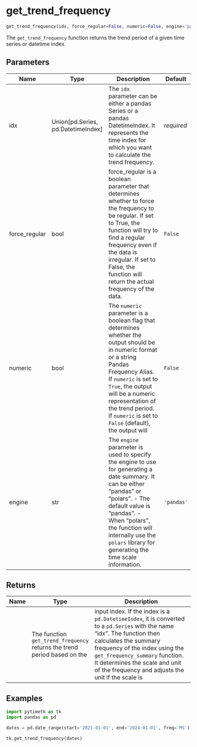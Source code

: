 # get_trend_frequency { #pytimetk.get_trend_frequency }

```python
get_trend_frequency(idx, force_regular=False, numeric=False, engine='pandas')
```

The `get_trend_frequency` function returns the trend period of a given time
series or datetime index.

## Parameters {.doc-section .doc-section-parameters}

| Name          | Type                                 | Description                                                                                                                                                                                                                                                                                            | Default    |
|---------------|--------------------------------------|--------------------------------------------------------------------------------------------------------------------------------------------------------------------------------------------------------------------------------------------------------------------------------------------------------|------------|
| idx           | Union\[pd.Series, pd.DatetimeIndex\] | The `idx` parameter can be either a pandas Series or a pandas DatetimeIndex. It represents the time index for which you want to calculate the trend frequency.                                                                                                                                         | _required_ |
| force_regular | bool                                 | force_regular is a boolean parameter that determines whether to force the frequency to be regular. If set to True, the function will try to find a regular frequency even if the data is irregular. If set to False, the function will return the actual frequency of the data.                        | `False`    |
| numeric       | bool                                 | The `numeric` parameter is a boolean flag that determines whether the output should be in numeric format or a string Pandas Frequency Alias. If `numeric` is set to `True`, the output will be a numeric representation of the trend period. If `numeric` is set to `False` (default), the output will | `False`    |
| engine        | str                                  | The `engine` parameter is used to specify the engine to use for generating a date summary. It can be either "pandas" or "polars".  - The default value is "pandas".  - When "polars", the function will internally use the `polars` library   for generating the time scale information.               | `'pandas'` |

## Returns {.doc-section .doc-section-returns}

| Name   | Type                                                                     | Description                                                                                                                                                                                                                                                                                                 |
|--------|--------------------------------------------------------------------------|-------------------------------------------------------------------------------------------------------------------------------------------------------------------------------------------------------------------------------------------------------------------------------------------------------------|
|        | The function `get_trend_frequency` returns the trend period based on the | input index. If the index is a `pd.DatetimeIndex`, it is converted to a `pd.Series` with the name "idx". The function then calculates the summary frequency of the index using the `get_frequency_summary` function. It determines the scale and unit of the frequency and adjusts the unit if the scale is |

## Examples {.doc-section .doc-section-examples}

```python
import pytimetk as tk
import pandas as pd

dates = pd.date_range(start='2021-01-01', end='2024-01-01', freq='MS')

tk.get_trend_frequency(dates)
```